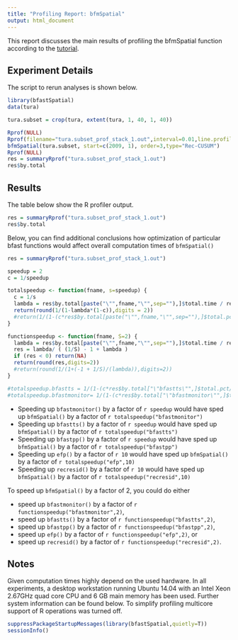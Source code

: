 ```yaml
---
title: "Profiling Report: bfmSpatial"
output: html_document
---
```


This report discusses the main results of profiling the bfmSpatial function according to the [tutorial](http://www.loicdutrieux.com/bfastSpatial/).  



## Experiment Details

The script to rerun analyses is shown below. 

```r
library(bfastSpatial)
data(tura)

tura.subset = crop(tura, extent(tura, 1, 40, 1, 40))

Rprof(NULL)
Rprof(filename="tura.subset_prof_stack_1.out",interval=0.01,line.profiling = F)
bfmSpatial(tura.subset, start=c(2009, 1), order=3,type="Rec-CUSUM") 
Rprof(NULL)
res = summaryRprof("tura.subset_prof_stack_1.out")
res$by.total
```




## Results


The table below show the R profiler output.
```r
res = summaryRprof("tura.subset_prof_stack_1.out")
res$by.total
``` 






Below, you can find additional conclusions how optimization of particular bfast functions would affect overall computation times of `bfmSpatial()`
```r
res = summaryRprof("tura.subset_prof_stack_1.out")

speedup = 2
c = 1/speedup

totalspeedup <- function(fname, s=speedup) {
  c = 1/s
  lambda = res$by.total[paste("\"",fname,"\"",sep=""),]$total.time / res$by.total["\"bfmSpatial\"",]$total.time
  return(round(1/(1-lambda*(1-c)),digits = 2))
  #return(1/(1-(c*res$by.total[paste("\"",fname,"\"",sep=""),]$total.pct/100)))
}

functionspeedup <- function(fname, S=2) {
  lambda = res$by.total[paste("\"",fname,"\"",sep=""),]$total.time / res$by.total["\"bfmSpatial\"",]$total.time
  res = lambda/ ( (1/S) - 1 + lambda )
  if (res < 0) return(NA)
  return(round(res,digits=2))
  #return(round(1/(1+(-1 + 1/S)/(lambda)),digits=2))
}

#totalspeedup.bfastts = 1/(1-(c*res$by.total["\"bfastts\"",]$total.pct/100))
#totalspeedup.bfastmonitor= 1/(1-(c*res$by.total["\"bfastmonitor\"",]$total.pct/100))

```

* Speeding up `bfastmonitor()` by a factor of `r speedup` would have sped up `bfmSpatial()` by a factor of `r totalspeedup("bfastmonitor")`
* Speeding up `bfastts()` by a factor of `r speedup` would have sped up `bfmSpatial()` by a factor of `r totalspeedup("bfastts")`
* Speeding up `bfastpp()` by a factor of `r speedup` would have sped up `bfmSpatial()` by a factor of `r totalspeedup("bfastpp")`
* Speeding up `efp()` by a factor of `r 10` would have sped up `bfmSpatial()` by a factor of `r totalspeedup("efp",10)`
* Speeding up `recresid()` by a factor of `r 10` would have sped up `bfmSpatial()` by a factor of `r totalspeedup("recresid",10)`

To speed up `bfmSpatial()` by a factor of 2, you could do either

* speed up `bfastmonitor()` by a factor of `r functionspeedup("bfastmonitor",2)`,
* speed up `bfastts()` by a factor of `r functionspeedup("bfastts",2)`,
* speed up `bfastpp()` by a factor of `r functionspeedup("bfastpp",2)`,
* speed up `efp()` by a factor of `r functionspeedup("efp",2)`, or
* speed up `recresid()` by a factor of `r functionspeedup("recresid",2)`.






## Notes
Given computation times highly depend on the used hardware. In all experiments, a desktop workstation running Ubuntu 14.04 with an Intel Xeon 2.67GHz quad core CPU and 6 GB main memory has been used. Further system information can be found below. To simplify profiling multicore support of R operations was turned off. 


```r
suppressPackageStartupMessages(library(bfastSpatial,quietly=T))
sessionInfo()
``` 